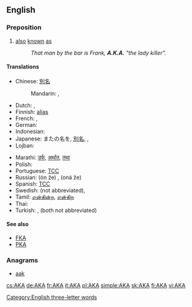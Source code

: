 {{also|aka|Aka|A.K.A.|åka|akā|āķa|a/k/a|Appendix:ISO 639-3 language codes}}
==English==

===Preposition===
{{en-prep}}

# [[also]] [[known]] [[as]]
#: ''That man by the bar is Frank, '''A.K.A.''' "the lady killer".''

====Translations====
{{trans-top|also known as}}
<!--Add ABBREVIATIONS here where these exist, rather than full forms-->
* Chinese: [[別名]]
*: Mandarin: {{t|cmn|別名|sc=Hani}}, {{t|cmn|别名|tr=biémíng|sc=Hani}}
* Dutch: {{t+|nl|oftewel}}, {{t+|nl|alias}}
* Finnish: [[alias]] <!-- no corresponding abbreviation -->
* French: {{t+|fr|alias}}, {{t+|fr|autrement dit}}
* German: {{t+|de|alias}}
* Indonesian: {{t-|id|juga dikenal sebagai}}
* Japanese: またの名を, [[別名]], {{t|ja|またの名|tr=またのな, mata no na|sc=Jpan}}, {{t|ja|別名|tr=べつめい, betsumei, べつみょう, betsumyō|sc=Jpan}}
* Lojban: {{t-|jbo|no'u}}
{{trans-mid}}
* Marathi: [[उर्फ]], [[अर्थात]], [[तथा]]
* Polish: {{t-|pl|także znany jako|m}}
* Portuguese: [[TCC]] <!-- [[também conhecido como]], [[alias]] -->
* Russian: {{l|ru|он}} {{l|ru|же}} (ón že) {{m}}, {{l|ru|она}} {{l|ru|же}} (oná že) {{f}}
* Spanish: [[TCC]] <!-- [[también conocido como]], [[alias]] -->
* Swedish: {{t+|sv|även}} {{t+|sv|känd}} {{t+|sv|som}} (not abbreviated), {{t+|sv|alias}}
* Tamil: [[என்கின்ற]], [[என்கிற]]
* Thai: {{t-|th|หรือที่รู้จักในชื่อ}}
* Turkish: {{t-|tr|diğer adıyla}}, {{t-|tr|nam-ı diğer}} (both not abbreviated)
{{trans-bottom}}

====See also====
* [[FKA]]
* [[PKA]]

===Anagrams===
* [[aak#English|aak]]

[[Category:English three-letter words]]

[[cs:AKA]]
[[de:AKA]]
[[fr:AKA]]
[[it:AKA]]
[[pl:AKA]]
[[simple:AKA]]
[[sk:AKA]]
[[fi:AKA]]
[[vi:AKA]]